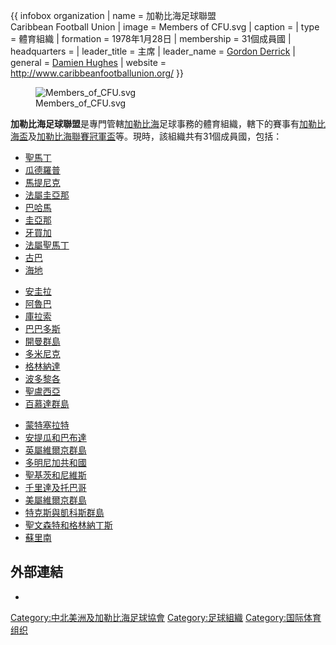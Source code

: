 {{ infobox organization
| name         = 加勒比海足球聯盟<br/>Caribbean Football Union
| image        = Members of CFU.svg
| caption      = 
| type         = 體育組織
| formation    = 1978年1月28日
| membership   =  31個成員國
| headquarters = 
| leader_title = 主席
| leader_name  = {{flagicon|Antigua and Barbuda}}  [[Gordon_Derrick|Gordon Derrick]]
| general      = {{flagicon|Anguilla}} [[Damien_Hughes|Damien Hughes]]
| website      = http://www.caribbeanfootballunion.org/
}}

[[File:Members_of_CFU.svg|thumb]]

'''加勒比海足球聯盟'''是專門管轄[[加勒比海|加勒比海]]足球事務的體育組織，轄下的賽事有[[加勒比海盃|加勒比海盃]]及[[加勒比海聯賽冠軍盃|加勒比海聯賽冠軍盃]]等。現時，該組織共有31個成員國，包括：

{{col-begin}}
{{col-3}}
*[[聖馬丁足球協會|聖馬丁]]
*[[瓜德羅普足球協會|瓜德羅普]]
*[[馬提尼克足球協會|馬提尼克]]
*[[法屬圭亞那足球協會|法屬圭亞那]]
*[[巴哈馬足球協會|巴哈馬]]
*[[圭亞那足球協會|圭亞那]]
*[[牙買加足球協會|牙買加]]
*[[法屬聖馬丁足球協會|法屬聖馬丁]]
*[[古巴足球協會|古巴]]
*[[海地足球協會|海地]]
{{col-3}}
*[[安圭拉足球協會|安圭拉]]
*[[阿魯巴足球協會|阿魯巴]]
*[[庫拉索足球協會|庫拉索]]
*[[巴巴多斯足球協會|巴巴多斯]]
*[[開曼群島足球協會|開曼群島]]
*[[多米尼克足球協會|多米尼克]]
*[[格林納達足球協會|格林納達]]
*[[波多黎各足球協會|波多黎各]]
*[[聖盧西亞足球協會|聖盧西亞]]
*[[百慕達群島足球協會|百慕達群島]]
{{col-3}}
*[[蒙特塞拉特足球協會|蒙特塞拉特]]
*[[安提瓜和巴布達足球協會|安提瓜和巴布達]]
*[[英屬維爾京群島足球協會|英屬維爾京群島]]
*[[多明尼加共和國足球協會|多明尼加共和國]]
*[[聖基茨和尼維斯足球協會|聖基茨和尼維斯]]
*[[千里達及托巴哥足球協會|千里達及托巴哥]]
*[[美屬維爾京群島足球協會|美屬維爾京群島]]
*[[特克斯與凱科斯群島足球協會|特克斯與凱科斯群島]]
*[[聖文森特和格林納丁斯足球協會|聖文森特和格林納丁斯]]
*[[蘇里南足球協會|蘇里南]]
{{col-end}}

== 外部連結 ==

* {{official website|http://www.cfufootball.org}}

{{CONCACAF teams}}
{{國際足球}}

[[Category:中北美洲及加勒比海足球協會|Category:中北美洲及加勒比海足球協會]]
[[Category:足球組織|Category:足球組織]]
[[Category:国际体育组织|Category:国际体育组织]]